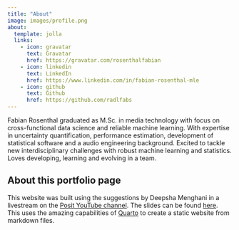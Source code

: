 ```yaml
---
title: "About"
image: images/profile.png
about:
  template: jolla
  links:
    - icon: gravatar
      text: Gravatar
      href: https://gravatar.com/rosenthalfabian
    - icon: linkedin
      text: LinkedIn
      href: https://www.linkedin.com/in/fabian-rosenthal-mle
    - icon: github
      text: Github
      href: https://github.com/radlfabs
---
```




Fabian Rosenthal graduated as M.Sc. in media technology with focus on cross-functional data science and reliable machine learning. With expertise in uncertainty quantification, performance estimation, development of statistical software and a audio engineering background. Excited to tackle new interdisciplinary challenges with robust machine learning and statistics. Loves developing, learning and evolving in a team.

## About this portfolio page
This website was built using the suggestions by Deepsha Menghani in a livestream on the [Posit YouTube channel](
https://www.youtube.com/live/xtSFXtDf4cM?si=XDfCDcQUucqpmgNz). The slides can be found [here](https://deepshamenghani.quarto.pub/portfolio-with-quarto-workshop/#/title-slide). This uses the amazing capabilities of [Quarto](https://quarto.org) to create a static website from markdown files.